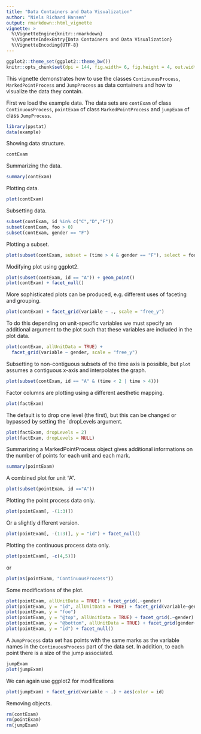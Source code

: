 ```yaml
---
title: "Data Containers and Data Visualization"
author: "Niels Richard Hansen"
output: rmarkdown::html_vignette
vignette: >
  %\VignetteEngine{knitr::rmarkdown}
  %\VignetteIndexEntry{Data Containers and Data Visualization}
  %\VignetteEncoding{UTF-8}
---
```


```r
ggplot2::theme_set(ggplot2::theme_bw())
knitr::opts_chunk$set(dpi = 144, fig.width= 6, fig.height = 4, out.width = "90%", fig.align = "center")
```

This vignette demonstrates how to use the classes `ContinuousProcess`,
`MarkedPointProcess` and `JumpProcess` as data containers and how 
to visualize the data they contain.

First we load the example data. The data sets are `contExam` of class
`ContinuousProcess`, `pointExam` of class `MarkedPointProcess` and
`jumpExam` of class `JumpProcess`.

```r
library(ppstat)
data(example)
```

Showing data structure. 

```r
contExam
```

Summarizing the data.

```r
summary(contExam)
```

Plotting data.

```r
plot(contExam)
```

Subsetting data.

```r
subset(contExam, id %in% c("C","D","F"))
subset(contExam, foo > 0)
subset(contExam, gender == "F")
```

Plotting a subset.

```r
plot(subset(contExam, subset = (time > 4 & gender == "F"), select = foo))
```

Modifying plot using ggplot2.

```r
plot(subset(contExam, id == "A")) + geom_point()
plot(contExam) + facet_null()
```

More sophisticated plots can be produced, e.g. different uses of
faceting and grouping.

```r
plot(contExam) + facet_grid(variable ~ ., scale = "free_y")
```

To do this depending on unit-specific variables we must specify an
additional argument to the plot such that these variables are
included in the plot data.

```r
plot(contExam, allUnitData = TRUE) +
  facet_grid(variable ~ gender, scale = "free_y")
```

Subsetting to non-contiguous subsets of the time axis is
possible, but `plot` assumes a contiguous x-axis and interpolates
the graph.

```r
plot(subset(contExam, id == "A" & (time < 2 | time > 4)))
```

Factor columns are plotting using a different aesthetic mapping.

```r
plot(factExam)
```

The default is to drop one level (the first), but this can be
changed or bypassed by setting the `dropLevels argument.

```r
plot(factExam, dropLevels = 2)
plot(factExam, dropLevels = NULL)
```

Summarizing a MarkedPointProcess object gives additional
informations on the number of points for each unit and each mark. 

```r
summary(pointExam)
```

A combined plot for unit "A". 

```r
plot(subset(pointExam, id =="A"))
```

Plotting the point process data only.

```r
plot(pointExam[, -(1:3)])
```

Or a slightly different version.

```r
plot(pointExam[, -(1:3)], y = "id") + facet_null()
```

Plotting the continuous process data only.

```r
plot(pointExam[, -c(4,5)])
```

or 

```r
plot(as(pointExam, "ContinuousProcess"))
```

Some modifications of the plot.

```r
plot(pointExam, allUnitData = TRUE) + facet_grid(.~gender)
plot(pointExam, y = "id", allUnitData = TRUE) + facet_grid(variable~gender, scale = "free_y")
plot(pointExam, y = "foo") 
plot(pointExam, y = "@top", allUnitData = TRUE) + facet_grid(.~gender)
plot(pointExam, y = "@bottom", allUnitData = TRUE) + facet_grid(gender~., scales = "free_y")
plot(pointExam, y = "id") + facet_null()
```

A `JumpProcess` data set has points with the same marks as the variable names
in the `ContinuousProcess` part of the data set. In addition, to each point
there is a size of the jump associated.

```r
jumpExam
plot(jumpExam)
```

We can again use ggplot2 for modifications

```r
plot(jumpExam) + facet_grid(variable ~ .) + aes(color = id)
```

Removing objects.

```r
rm(contExam)
rm(pointExam)
rm(jumpExam)
```

